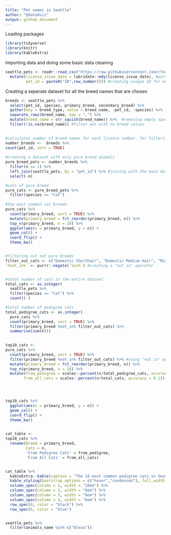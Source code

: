```yaml
---
title: "Pet names in Seattle"
author: "@data4viz"
output: github_document
---
```




Loading packages

```r

library(tidyverse)
library(knitr)
library(kableExtra)

```


Importing data and doing some basic data cleaning

```r


seattle_pets <- readr::read_csv("https://raw.githubusercontent.com/rfordatascience/tidytuesday/master/data/2019/2019-03-26/seattle_pets.csv") %>% 
  mutate(license_issue_date = lubridate::mdy(license_issue_date), #parsing to proper date format
         pet_id = paste0("ID",row_number())) #creating unique ID for every pet

```


Creating a seperate dataset for all the breed names that are chosen


```r


breeds <- seattle_pets %>% 
  select(pet_id, species, primary_breed, secondary_breed) %>%
  gather(key = breed_type, value = breed_name, -pet_id, -species) %>%  
  separate_rows(breed_name, sep = ",") %>% 
  mutate(breed_name = str_squish(breed_name)) %>%  #removing empty spaces in breed names
  filter(!is.na(breed_name)) #filter out with no breed values
  
```


```r

#calculates number of breed names for each licence number. for filterting pure and mixed breed animals.   
number_breeds <-  breeds %>%
count(pet_id, sort = TRUE) 
  
#creating a dataset with only pure breed animals
pure_breed_pets <- number_breeds %>% 
  filter(n == 1) %>% 
  left_join(seattle_pets, by = "pet_id") %>% #joining with the main dataset 
  select(-n)

#cats of pure breed
pure_cats <- pure_breed_pets %>% 
  filter(species == "Cat")
  
#the most common cat breeds
pure_cats %>%
  count(primary_breed, sort = TRUE) %>%
  mutate(primary_breed = fct_reorder(primary_breed, n)) %>%
  top_n(primary_breed, n = 20) %>% 
  ggplot(aes(x = primary_breed, y = n)) +
  geom_col() +
  coord_flip() +
  theme_bw()


#filtering out not pure breeds
filter_out_cats <- c("Domestic Shorthair", "Domestic Medium Hair", "Mix", "Domestic Longhair") 
`%not_in%` <- purrr::negate(`%in%`) #creating a "not in" operator


#total number of cats in the entire dataset
total_cats <- as.integer( 
  seattle_pets %>%
  filter(species == "Cat") %>% 
  count() )

#total number of pedigree cats
total_pedigree_cats <- as.integer(
  pure_cats %>%
  count(primary_breed, sort = TRUE) %>%
  filter(primary_breed %not_in% filter_out_cats) %>% 
  summarise(sum(n)))
  

top10_cats <- 
pure_cats %>%
  count(primary_breed, sort = TRUE) %>%
  filter(primary_breed %not_in% filter_out_cats) %>% #using "not in" operator
  mutate(primary_breed = fct_reorder(primary_breed, n)) %>%
  top_n(primary_breed, n = 10) %>% 
  mutate(from_pedigree = scales::percent(n/total_pedigree_cats, accuracy = 0.1),
        from_all_cats = scales::percent(n/total_cats, accuracy = 0.1))




top10_cats %>% 
  ggplot(aes(x = primary_breed, y = n)) +
  geom_col() +
  coord_flip() +
  theme_bw()
  
```



```r

cat_table <-
top10_cats %>% 
  rename(Breed = primary_breed,
         Cats = n,
         'From Pedigree Cats' = from_pedigree,
         'From All Cats' = from_all_cats)


cat_table %>% 
  kableExtra::kable(caption = "The 10 most common pedigree cats in Seattle") %>% 
  kable_styling(bootstrap_options = c("hover","condensed"), full_width = FALSE, position = "left") %>%
  column_spec(column = 1, width = "10em") %>% 
  column_spec(column = 2, width = "6em") %>% 
  column_spec(column = 3, width = "6em") %>%
  column_spec(column = 4, width = "6em") %>%
  row_spec(0, color = "black") %>% 
  row_spec(6, color = "blue")



```


```r

seattle_pets %>% 
  filter(animals_name %in% c("Alexa"))



```

